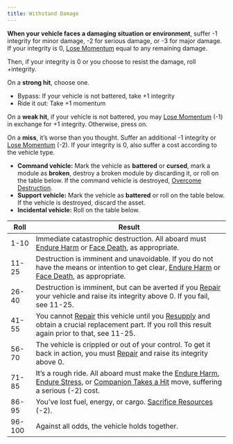 ```yaml
---
title: Withstand Damage
---
```


**When your vehicle faces a damaging situation or environment**, suffer -1 integrity for minor damage, -2 for serious damage, or -3 for major damage. If your integrity is 0, [Lose Momentum](/starforged-srd/moves/suffer/lose_momentum) equal to any remaining damage.

Then, if your integrity is 0 or you choose to resist the damage, roll +integrity.

On a **strong hit**, choose one.

- Bypass: If your vehicle is not battered, take +1 integrity
- Ride it out: Take +1 momentum

On a **weak hit**, if your vehicle is not battered, you may [Lose Momentum](/starforged-srd/moves/suffer/lose_momentum) (-1) in exchange for +1 integrity. Otherwise, press on.

On a **miss**, it’s worse than you thought. Suffer an additional -1 integrity or [Lose Momentum](/starforged-srd/moves/suffer/lose_momentum) (-2). If your integrity is 0, also suffer a cost according to the vehicle type.

- **Command vehicle:** Mark the vehicle as **battered** or **cursed**, mark a module as **broken**, destroy a broken module by discarding it, or roll on the table below. If the command vehicle is destroyed, [Overcome Destruction](/starforged-srd/moves/threshold/overcome_destruction).
- **Support vehicle:** Mark the vehicle as **battered** or roll on the table below. If the vehicle is destroyed, discard the asset.
- **Incidental vehicle:** Roll on the table below.

| Roll   | Result                                                                                                                                                                                                                                                                                |
| ------ | ------------------------------------------------------------------------------------------------------------------------------------------------------------------------------------------------------------------------------------------------------------------------------------- |
| 1-10   | Immediate catastrophic destruction. All aboard must [Endure Harm](/starforged-srd/moves/suffer/endure_harm) or [Face Death](/starforged-srd/moves/threshold/face_death), as appropriate.                                                                                              |
| 11-25  | Destruction is imminent and unavoidable. If you do not have the means or intention to get clear, [Endure Harm](/starforged-srd/moves/suffer/endure_harm) or [Face Death](/starforged-srd/moves/threshold/face_death), as appropriate.                                                 |
| 26-40  | Destruction is imminent, but can be averted if you [Repair](/starforged-srd/moves/recover/repair) your vehicle and raise its integrity above 0. If you fail, see 11-25.                                                                                                               |
| 41-55  | You cannot [Repair](/starforged-srd/moves/recover/repair) this vehicle until you [Resupply](/starforged-srd/moves/recover/resupply) and obtain a crucial replacement part. If you roll this result again prior to that, see 11-25.                                                    |
| 56-70  | The vehicle is crippled or out of your control. To get it back in action, you must [Repair](/starforged-srd/moves/recover/repair) and raise its integrity above 0.                                                                                                                    |
| 71-85  | It’s a rough ride. All aboard must make the [Endure Harm](/starforged-srd/moves/suffer/endure_harm), [Endure Stress](/starforged-srd/moves/suffer/endure_stress), or [Companion Takes a Hit](/starforged-srd/moves/suffer/companion_takes_a_hit) move, suffering a serious (-2) cost. |
| 86-95  | You’ve lost fuel, energy, or cargo. [Sacrifice Resources](/starforged-srd/moves/suffer/sacrifice_resources) (-2).                                                                                                                                                                     |
| 96-100 | Against all odds, the vehicle holds together.                                                                                                                                                                                                                                         |
